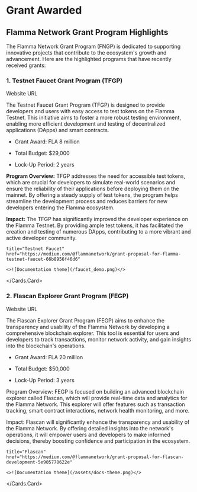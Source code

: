 
# Grant Awarded

## Flamma Network Grant Program Highlights

The Flamma Network Grant Program (FNGP) is dedicated to supporting innovative projects that contribute to the ecosystem's growth and advancement. Here are the highlighted programs that have recently received grants:

### 1. Testnet Faucet Grant Program (TFGP)

Website URL

The Testnet Faucet Grant Program (TFGP) is designed to provide developers and users with easy access to test tokens on the Flamma Testnet. This initiative aims to foster a more robust testing environment, enabling more efficient development and testing of decentralized applications (DApps) and smart contracts.

- Grant Award: FLA 8 million

- Total Budget: $29,000

- Lock-Up Period: 2 years

**Program Overview:** TFGP addresses the need for accessible test tokens, which are crucial for developers to simulate real-world scenarios and ensure the reliability of their applications before deploying them on the mainnet. By offering a steady supply of test tokens, the program helps streamline the development process and reduces barriers for new developers entering the Flamma ecosystem.

**Impact:** The TFGP has significantly improved the developer experience on the Flamma Testnet. By providing ample test tokens, it has facilitated the creation and testing of numerous DApps, contributing to a more vibrant and active developer community.

<Cards num={2}>
  <Cards.Card
    image
    
    title="Testnet Faucet"
    href="https://medium.com/@flammanetwork/grant-proposal-for-flamma-testnet-faucet-66b8956f46d6"
  >
    <>![Documentation theme](/faucet_demo.png)</>
  </Cards.Card>

</Cards>

### 2. Flascan Explorer Grant Program (FEGP)

Website URL

The Flascan Explorer Grant Program (FEGP) aims to enhance the transparency and usability of the Flamma Network by developing a comprehensive blockchain explorer. This tool is essential for users and developers to track transactions, monitor network activity, and gain insights into the blockchain's operations.

- Grant Award: FLA 20 million

- Total Budget: $50,000

- Lock-Up Period: 3 years

Program Overview: FEGP is focused on building an advanced blockchain explorer called Flascan, which will provide real-time data and analytics for the Flamma Network. This explorer will offer features such as transaction tracking, smart contract interactions, network health monitoring, and more.

Impact: Flascan will significantly enhance the transparency and usability of the Flamma Network. By offering detailed insights into the network's operations, it will empower users and developers to make informed decisions, thereby boosting confidence and participation in the ecosystem.

<Cards num={2}>
  <Cards.Card
    image
    
    title="Flascan"
    href="https://medium.com/@flammanetwork/grant-proposal-for-flascan-development-5e905770622e"
  >
    <>![Documentation theme](/assets/docs-theme.png)</>
  </Cards.Card>

</Cards>

